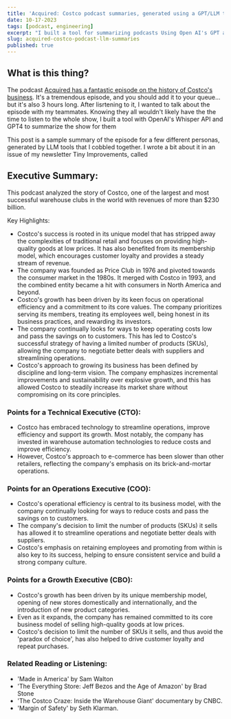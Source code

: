 ```yaml
---
title: 'Acquired: Costco podcast summaries, generated using a GPT/LLM tool'
date: 10-17-2023
tags: [podcast, engineering]
excerpt: "I built a tool for summarizing podcasts Using Open AI's GPT and transcription APIs. This is a sample of its output for an episode of the Acquired podcast about Costco's history and business."
slug: acquired-costco-podcast-llm-summaries
published: true
---
```


## What is this thing?

The podcast [Acquired has a fantastic episode on the history of Costco's business](https://www.acquired.fm/episodes/costco). It's a tremendous episode, and you should add it to your queue... but it's also 3 hours long. After lisrtening to it, I wanted to talk about the episode with my teammates. Knowing they all wouldn't likely have the the time to listen to the whole show, I built a tool with OpenAI's Whisper API and GPT4 to summarize the show for them

This post is a sample summary of the episode for a few different personas, generated by LLM tools that I cobbled together. I wrote a bit about it in an issue of my newsletter Tiny Improvements, called

## Executive Summary:

This podcast analyzed the story of Costco, one of the largest and most successful warehouse clubs in the world with revenues of more than $230 billion.

Key Highlights:

- Costco's success is rooted in its unique model that has stripped away the complexities of traditional retail and focuses on providing high-quality goods at low prices. It has also benefited from its membership model, which encourages customer loyalty and provides a steady stream of revenue.
- The company was founded as Price Club in 1976 and pivoted towards the consumer market in the 1980s. It merged with Costco in 1993, and the combined entity became a hit with consumers in North America and beyond.
- Costco's growth has been driven by its keen focus on operational efficiency and a commitment to its core values. The company prioritizes serving its members, treating its employees well, being honest in its business practices, and rewarding its investors.
- The company continually looks for ways to keep operating costs low and pass the savings on to customers. This has led to Costco's successful strategy of having a limited number of products (SKUs), allowing the company to negotiate better deals with suppliers and streamlining operations.
- Costco's approach to growing its business has been defined by discipline and long-term vision. The company emphasizes incremental improvements and sustainability over explosive growth, and this has allowed Costco to steadily increase its market share without compromising on its core principles.

### Points for a Technical Executive (CTO):

- Costco has embraced technology to streamline operations, improve efficiency and support its growth. Most notably, the company has invested in warehouse automation technologies to reduce costs and improve efficiency.
- However, Costco's approach to e-commerce has been slower than other retailers, reflecting the company's emphasis on its brick-and-mortar operations.

### Points for an Operations Executive (COO):

- Costco's operational efficiency is central to its business model, with the company continually looking for ways to reduce costs and pass the savings on to customers.
- The company's decision to limit the number of products (SKUs) it sells has allowed it to streamline operations and negotiate better deals with suppliers.
- Costco's emphasis on retaining employees and promoting from within is also key to its success, helping to ensure consistent service and build a strong company culture.

### Points for a Growth Executive (CBO):

- Costco's growth has been driven by its unique membership model, opening of new stores domestically and internationally, and the introduction of new product categories.
- Even as it expands, the company has remained committed to its core business model of selling high-quality goods at low prices.
- Costco's decision to limit the number of SKUs it sells, and thus avoid the 'paradox of choice', has also helped to drive customer loyalty and repeat purchases.

### Related Reading or Listening:

- 'Made in America' by Sam Walton
- 'The Everything Store: Jeff Bezos and the Age of Amazon' by Brad Stone
- 'The Costco Craze: Inside the Warehouse Giant' documentary by CNBC.
- 'Margin of Safety' by Seth Klarman.
